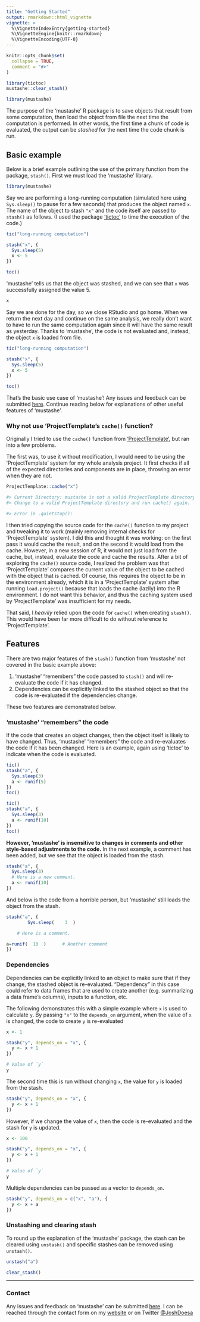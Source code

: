 ```yaml
---
title: "Getting Started"
output: rmarkdown::html_vignette
vignette: >
  %\VignetteIndexEntry{getting-started}
  %\VignetteEngine{knitr::rmarkdown}
  %\VignetteEncoding{UTF-8}
---
```


```r
knitr::opts_chunk$set(
  collapse = TRUE,
  comment = "#>"
)

library(tictoc)
mustashe::clear_stash()
```

```r
library(mustashe)
```

The purpose of the 'mustashe' R package is to save objects that result from some computation, then load the object from file the next time the computation is performed.
In other words, the first time a chunk of code is evaluated, the output can be *stashed* for the next time the code chunk is run.

## Basic example

Below is a brief example outlining the use of the primary function from the package, `stash()`.
First we must load the 'mustashe' library.

```r
library(mustashe)
```

Say we are performing a long-running computation (simulated here using `Sys.sleep()` to pause for a few seconds) that produces the object named `x`.
The name of the object to stash `"x"` and the code itself are passed to `stash()` as follows.
(I used the package ['tictoc'](https://CRAN.R-project.org/package=tictoc) to time the execution of the code.)

```r
tic("long-running computation")

stash("x", {
  Sys.sleep(5)
  x <- 5
})

toc()
```

'mustashe' tells us that the object was stashed, and we can see that `x` was successfully assigned the value 5.

```r
x
```

Say we are done for the day, so we close RStudio and go home.
When we return the next day and continue on the same analysis, we really don't want to have to run the same computation again since it will have the same result as yesterday.
Thanks to 'mustashe', the code is not evaluated and, instead, the object `x` is loaded from file.

```r
tic("long-running computation")

stash("x", {
  Sys.sleep(5)
  x <- 5
})

toc()
```

That's the basic use case of 'mustashe'!
Any issues and feedback can be submitted [here](https://github.com/jhrcook/mustashe/issues).
Continue reading below for explanations of other useful features of 'mustashe'.

### Why not use 'ProjectTemplate's `cache()` function?

Originally I tried to use the `cache()` function from ['ProjectTemplate'](https://CRAN.R-project.org/package=ProjectTemplate), but ran into a few problems.

The first was, to use it without modification, I would need to be using the 'ProjectTemplate' system for my whole analysis project. It first checks if all of the expected directories and components are in place, throwing an error when they are not.

```r
ProjectTemplate::cache("x")

#> Current Directory: mustashe is not a valid ProjectTemplate directory because one or more mandatory directories are missing.  If you believe you are in a ProjectTemplate directory and seeing this message in error, try running migrate.project().  migrate.project() will ensure the ProjectTemplate structure is consistent with your version of ProjectTemplate.
#> Change to a valid ProjectTemplate directory and run cache() again.

#> Error in .quietstop():
```

I then tried copying the source code for the `cache()` function to my project and tweaking it to work (mainly removing internal checks for 'ProjectTemplate' system).
I did this and thought it was working: on the first pass it would cache the result, and on the second it would load from the cache.
However, in a new session of R, it would not just load from the cache, but, instead, evaluate the code and cache the results.
After a bit of exploring the `cache()` source code, I realized the problem was that 'ProjectTemplate' compares the current value of the object to be cached with the object that is cached.
Of course, this requires the object to be in the environment already, which it is in a 'ProjectTemplate' system after running `load.project()` because that loads the cache (lazily) into the R environment.
I do not want this behavior, and thus the caching system used by 'ProjectTemplate' was insufficient for my needs.

That said, I *heavily* relied upon the code for `cache()` when creating `stash()`.
This would have been far more difficult to do without reference to 'ProjectTemplate'.


## Features

There are two major features of the `stash()` function from 'mustashe' not covered in the basic example above:

1. 'mustashe' "remembers" the code passed to `stash()` and will re-evaluate the code if it has changed.
2. Dependencies can be explicitly linked to the stashed object so that the code is re-evaluated if the dependencies change.

These two features are demonstrated below.

### 'mustashe' "remembers" the code

If the code that creates an object changes, then the object itself is likely to have changed.
Thus, 'mustashe' "remembers" the code and re-evaluates the code if it has been changed.
Here is an example, again using 'tictoc' to indicate when the code is evaluated.

```r
tic()
stash("a", {
  Sys.sleep(3)
  a <- runif(5)
})
toc()
```

```r
tic()
stash("a", {
  Sys.sleep(3)
  a <- runif(10)
})
toc()
```

**However, 'mustashe' is insensitive to changes in comments and other style-based adjustments to the code.**
In the next example, a comment has been added, but we see that the object is loaded from the stash.

```r
stash("a", {
  Sys.sleep(3)
  # Here is a new comment.
  a <- runif(10)
})
```

And below is the code from a horrible person, but 'mustashe' still loads the object from the stash.

```r
stash("a", {
        Sys.sleep(    3  )

    # Here is a comment.

a=runif(  10  )      # Another comment
})
```

### Dependencies

Dependencies can be explicitly linked to an object to make sure that if they change, the stashed object is re-evaluated.
"Dependency" in this case could refer to data frames that are used to create another (e.g. summarizing a data frame's columns), inputs to a function, etc.

The following demonstrates this with a simple example where `x` is used to calculate `y`.
By passing `"x"` to the `depends_on` argument, when the value of `x` is changed, the code to create `y` is re-evaluated

```r
x <- 1

stash("y", depends_on = "x", {
  y <- x + 1
})

# Value of `y`
y
```

The second time this is run without changing `x`, the value for `y` is loaded from the stash.

```r
stash("y", depends_on = "x", {
  y <- x + 1
})
```

However, if we change the value of `x`, then the code is re-evaluated and the stash for `y` is updated.

```r
x <- 100

stash("y", depends_on = "x", {
  y <- x + 1
})

# Value of `y`
y
```

Multiple dependencies can be passed as a vector to `depends_on`.

```r
stash("y", depends_on = c("x", "a"), {
  y <- x + a
})
```



### Unstashing and clearing stash

To round up the explanation of the 'mustashe' package, the stash can be cleared using `unstash()` and specific stashes can be removed using `unstash()`.

```r
unstash("a")
```

```r
clear_stash()
```

---

### Contact

Any issues and feedback  on 'mustashe' can be submitted [here](https://github.com/jhrcook/mustashe/issues).
I can be reached through the contact form on my [website](https://joshuacook.netlify.com) or on Twitter [\@JoshDoesa](https://twitter.com/JoshDoesa)

